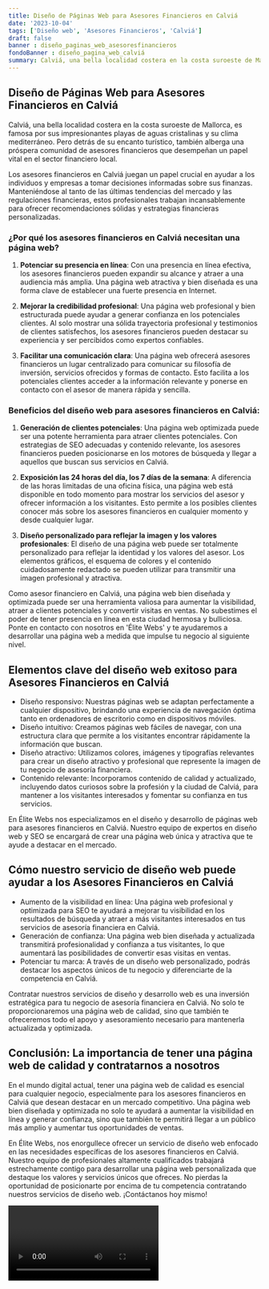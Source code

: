 ```yaml
---
title: Diseño de Páginas Web para Asesores Financieros en Calviá
date: '2023-10-04'
tags: ['Diseño web', 'Asesores Financieros', 'Calviá']
draft: false
banner : diseño_paginas_web_asesoresfinancieros
fondoBanner : diseño_pagina_web_calviá
summary: Calviá, una bella localidad costera en la costa suroeste de Mallorca, es famosa por sus impresionantes playas de aguas cristalinas y su clima mediterráneo. Pero detrás de su encanto turístico, también alberga una próspera comunidad de asesores financieros que desempeñan un papel vital en el sector financiero local.
---
```


## Diseño de Páginas Web para Asesores Financieros en Calviá

Calviá, una bella localidad costera en la costa suroeste de Mallorca, es famosa por sus impresionantes playas de aguas cristalinas y su clima mediterráneo. Pero detrás de su encanto turístico, también alberga una próspera comunidad de asesores financieros que desempeñan un papel vital en el sector financiero local.

Los asesores financieros en Calviá juegan un papel crucial en ayudar a los individuos y empresas a tomar decisiones informadas sobre sus finanzas. Manteniéndose al tanto de las últimas tendencias del mercado y las regulaciones financieras, estos profesionales trabajan incansablemente para ofrecer recomendaciones sólidas y estrategias financieras personalizadas.

### ¿Por qué los asesores financieros en Calviá necesitan una página web?

1. **Potenciar su presencia en línea**: Con una presencia en línea efectiva, los asesores financieros pueden expandir su alcance y atraer a una audiencia más amplia. Una página web atractiva y bien diseñada es una forma clave de establecer una fuerte presencia en Internet.

2. **Mejorar la credibilidad profesional**: Una página web profesional y bien estructurada puede ayudar a generar confianza en los potenciales clientes. Al solo mostrar una sólida trayectoria profesional y testimonios de clientes satisfechos, los asesores financieros pueden destacar su experiencia y ser percibidos como expertos confiables.

3. **Facilitar una comunicación clara**: Una página web ofrecerá asesores financieros un lugar centralizado para comunicar su filosofía de inversión, servicios ofrecidos y formas de contacto. Esto facilita a los potenciales clientes acceder a la información relevante y ponerse en contacto con el asesor de manera rápida y sencilla.

### Beneficios del diseño web para asesores financieros en Calviá:

1. **Generación de clientes potenciales**: Una página web optimizada puede ser una potente herramienta para atraer clientes potenciales. Con estrategias de SEO adecuadas y contenido relevante, los asesores financieros pueden posicionarse en los motores de búsqueda y llegar a aquellos que buscan sus servicios en Calviá.

2. **Exposición las 24 horas del día, los 7 días de la semana**: A diferencia de las horas limitadas de una oficina física, una página web está disponible en todo momento para mostrar los servicios del asesor y ofrecer información a los visitantes. Esto permite a los posibles clientes conocer más sobre los asesores financieros en cualquier momento y desde cualquier lugar.

3. **Diseño personalizado para reflejar la imagen y los valores profesionales**: El diseño de una página web puede ser totalmente personalizado para reflejar la identidad y los valores del asesor. Los elementos gráficos, el esquema de colores y el contenido cuidadosamente redactado se pueden utilizar para transmitir una imagen profesional y atractiva.

Como asesor financiero en Calviá, una página web bien diseñada y optimizada puede ser una herramienta valiosa para aumentar la visibilidad, atraer a clientes potenciales y convertir visitas en ventas. No subestimes el poder de tener presencia en línea en esta ciudad hermosa y bulliciosa. Ponte en contacto con nosotros en 'Élite Webs' y te ayudaremos a desarrollar una página web a medida que impulse tu negocio al siguiente nivel.

<GifSeo />

<Cta />

## Elementos clave del diseño web exitoso para Asesores Financieros en Calviá

- Diseño responsivo: Nuestras páginas web se adaptan perfectamente a cualquier dispositivo, brindando una experiencia de navegación óptima tanto en ordenadores de escritorio como en dispositivos móviles.
- Diseño intuitivo: Creamos páginas web fáciles de navegar, con una estructura clara que permite a los visitantes encontrar rápidamente la información que buscan.
- Diseño atractivo: Utilizamos colores, imágenes y tipografías relevantes para crear un diseño atractivo y profesional que represente la imagen de tu negocio de asesoría financiera.
- Contenido relevante: Incorporamos contenido de calidad y actualizado, incluyendo datos curiosos sobre la profesión y la ciudad de Calviá, para mantener a los visitantes interesados y fomentar su confianza en tus servicios.

En Élite Webs nos especializamos en el diseño y desarrollo de páginas web para asesores financieros en Calviá. Nuestro equipo de expertos en diseño web y SEO se encargará de crear una página web única y atractiva que te ayude a destacar en el mercado.

## Cómo nuestro servicio de diseño web puede ayudar a los Asesores Financieros en Calviá

- Aumento de la visibilidad en línea: Una página web profesional y optimizada para SEO te ayudará a mejorar tu visibilidad en los resultados de búsqueda y atraer a más visitantes interesados en tus servicios de asesoría financiera en Calviá.
- Generación de confianza: Una página web bien diseñada y actualizada transmitirá profesionalidad y confianza a tus visitantes, lo que aumentará las posibilidades de convertir esas visitas en ventas.
- Potenciar tu marca: A través de un diseño web personalizado, podrás destacar los aspectos únicos de tu negocio y diferenciarte de la competencia en Calviá.

Contratar nuestros servicios de diseño y desarrollo web es una inversión estratégica para tu negocio de asesoría financiera en Calviá. No solo te proporcionaremos una página web de calidad, sino que también te ofreceremos todo el apoyo y asesoramiento necesario para mantenerla actualizada y optimizada.

## Conclusión: La importancia de tener una página web de calidad y contratarnos a nosotros

En el mundo digital actual, tener una página web de calidad es esencial para cualquier negocio, especialmente para los asesores financieros en Calviá que desean destacar en un mercado competitivo. Una página web bien diseñada y optimizada no solo te ayudará a aumentar la visibilidad en línea y generar confianza, sino que también te permitirá llegar a un público más amplio y aumentar tus oportunidades de ventas.

En Élite Webs, nos enorgullece ofrecer un servicio de diseño web enfocado en las necesidades específicas de los asesores financieros en Calviá. Nuestro equipo de profesionales altamente cualificados trabajará estrechamente contigo para desarrollar una página web personalizada que destaque los valores y servicios únicos que ofreces. No pierdas la oportunidad de posicionarte por encima de tu competencia contratando nuestros servicios de diseño web. ¡Contáctanos hoy mismo!

<Video />

<CtaBot job='Asesores Financieros' city='Calviá'/>

<Gmaps query='Calviá+españa+maps' />